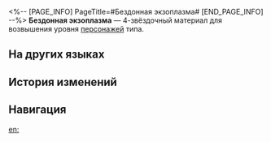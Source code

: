 <%-- [PAGE_INFO]
PageTitle=#Бездонная экзоплазма#
[END_PAGE_INFO] --%>
{{Предмет Инфобокс
|id          = 110400
|Изображение = Предмет Бездонная экзоплазма.png
|Тип         = Материал возвышения персонажа
|Инвентарь   = Материалы улучшения
|Редкость    = 4
|Эффект      = 
|Описание    = Бездонный кристалл. Можно использовать для возвышения Первопроходца.
|Источник1   = [[Награды миссий]]
|Источник2   = [[Общий вагон]]
}}
{{Описание|Отделённый от высшего из существ, этот кристалл отражает постоянно меняющиеся тени. Прошлое и будущее переплетаются на каждой из его бесчисленных граней в попытке поглотить всех наблюдателей.<br /><br />''«Цивилизация - это всего лишь тонкий слой льда на поверхности глубокого тёмного океана хаоса».''}}
'''Бездонная экзоплазма''' — 4-звёздочный материал для возвышения уровня [[Персонажи|персонажей]] {{undefined|}} типа.

==На других языках==
{{На других языках
|en   = Enigmatic Ectostella
|zhs  = 深邃的星外质
|zht  = 深邃的星外質
|ja   = 深邃な星外物質
|ko   = 깊은 별의 외형질
|es   = Ectoestela profunda
|fr   = Ectostella énigmatique
|ru   = Бездонная экзоплазма
|th   = Enigmatic Ectostella
|vi   = Sinh Thái Sâu Xa
|de   = Profunde Ecostella
|id   = Enigmatic Ectostella
|pt   = Ectostella Enigmática
}}

==История изменений==
{{История изменений|3.5}}

==Навигация==
{{Материалы улучшения Навбокс}}

[[en:]]